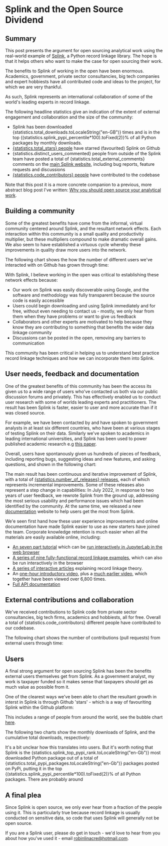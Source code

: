 



# Splink and the Open Source Dividend

## Summary

This post presents the argument for open sourcing analytical work using the real-world example of [Splink](http://github.com/moj-analytical-services/splink), a Python record linkage library.  The hope is that it helps others who want to make the case for open sourcing their work.

The benefits to Splink of working in the open have been enormous.   Academics, government, private sector consultancies, big tech companies and expert hobbiests have all contributed code and ideas to the project, for which we are very thankful.

As such, Splink represents an international collaboration of some of the world's leading experts in record linkage.

The following headline statistics give an indication of the extent of external engagement and collaboration and the size of the community:

<ul>
  <li>Splink has been downloaded <span>{statistics.total_downloads.toLocaleString("en-GB")}</span> times and is in the top <span>{(statistics.splink_pypi_percentile*100).toFixed(2)}</span>% of all Python packages by monthly downloads.</li>

  <li><a href="https://github.com/moj-analytical-services/splink/stargazers"><span>{statistics.total_stars}</span> people</a> have starred (favourited) Splink on Github </li>

  <li><span>{statistics.distinct_users_commented}</span> people from outside of the Splink team have posted a total of  <span>{statistics.total_external_comments}</span> comments on the <a href="http://github.com/moj-analytical-services/splink">main Splink website</a>, including bug reports, feature requests and discussions</li>

  <li><a href="https://github.com/moj-analytical-services/splink/graphs/contributors"><span>{statistics.code_contributors}</span>  people</a> have contributed to the codebase</li>



</ul>

Note that this post it is a more concrete companion to a previous, more abstract blog post I've written:  [Why you should open source your analytical work](https://www.robinlinacre.com/open_sourcing_analytical_work/).


## Building a community

Some of the greatest benefits have come from the informal, virtual community centered around Splink, and the resultant network effects.  Each interaction within this community is a small quality and productivity multiplier, but these multipliers compound to make dramatic overall gains. We also seem to have established a virtuous cycle whereby these improvements in quality draw more users into the network.

The following chart shows the how the number of different users we've interacted with on Github has grown through time:

<VegaLite spec={distinct_external_commentors} />

With Splink, I believe working in the open was critical to establishing these network effects because:

- Our work on Splink was easily discoverable using Google, and the software and methodology was fully transparent because the source code is easily accessible
- Users could begin downloading and using Splink immediately and for free, without even needing to contact us - mostly, we only hear from them when they have problems or want to give us feedback
- Collaborators and other experts are motivated to help because they know they are contributing to something that benefits the wider data linkage community
- Discussions can be posted in the open, removing any barriers to communication

This community has been critical in helping us to understand best practice record linkage techniques and how we can incorporate them into Splink.

## User needs, feedback and documentation

One of the greatest benefits of this community has been the access its given us to a wide range of users who've contacted us both via our public discussion forums and privately.  This has effectively enabled us to conduct user research with some of worlds leading experts and practitioners. The result has been Splink is faster, easier to user and more accurate than if it was closed source.

For example, we have been contacted by and have spoken to government analysts in at least six different countries, who have been at various stages of testing Splink on their data.  Similarly we've spoken to academics in leading international universities, and Splink has been used to power published academic research e.g [this paper](https://www.cambridge.org/core/journals/american-political-science-review/article/abs/does-receiving-government-assistance-shape-political-attitudes-evidence-from-agricultural-producers/39552BC5A496EAB6CB484FCA51C6AF21#article).

Overall, users have spontanously given us hundreds of pieces of feedback, including reporting bugs, suggesting ideas and new features, and asking questions, and shown in the following chart:

<VegaLite spec={cumulative_external_comment_count} />

<p>The main result has been continuous and iterative improvement of Splink, with a total of <a href="https://pypi.org/project/splink/#history"><span>{statistics.number_of_releases}</span> releases</a>, each of which represents incremental improvements.  Some of these releases also represent a step change in capabilities: In July 2022, in response to two years of user feedback, we rewrote Splink from the ground up, addressing the most serious usability and performance issues which had been identified by the community.  At the same time, we released a new  <a href = "https://moj-analytical-services.github.io/splink">documentation</a> website to help users get the most from Splink.</p>

We'e seen first hand how these user experience improvements and online documentation have made Splink easier to use as new starters have joined the team.  Corporate knowledge retention is much easier when all the materials are easily available online, including:
- [An seven part tutorial](https://moj-analytical-services.github.io/splink/demos/00_Tutorial_Introduction.html) which can be [run interactively in JupyterLab in the web browser](https://mybinder.org/v2/gh/moj-analytical-services/splink_demos/splink3_demos?urlpath=lab)
- [A series of nine fully-functional record linkage examples](https://moj-analytical-services.github.io/splink/examples_index.html), which can also be run interactively in the browser
- [A series of interactive articles](https://www.robinlinacre.com/probabilistic_linkage/) explaining record linkage theory.
- An [one-hour introductory video](https://www.youtube.com/channel/UCavuC5RfLRUv_8XZxYDR0FA/videos), plus a [much earlier video](https://www.youtube.com/watch?v=_8lV2Lbd6Xs&list=PLgDj8qwDZg5jVWDg0LI4gc7aMrYIlBIFJ&index=2), which together have been viewed over 6,800 times.
- [Full API documentation](https://moj-analytical-services.github.io/splink/linker.html)


## External contributions and collaboration

<p> We've received contributions to Splink code from private sector consultancies, big tech firms, academics and hobbiests, all for free.  Overall a total of <span>{statistics.code_contributors}</span> different people have contributed to our codebase.</p>

The following chart shows the number of contributions (pull requests) from external users through time:

<VegaLite spec={cumulative_external_prs} />

## Users

A final strong argument for open sourcing Splink has been the benefits external users themselves get from Splink.  As a government analyst, my work is taxpayer funded so it makes sense that taxpayers should get as much value as possible from it.

One of the clearest ways we've been able to chart the resultant growth in interst in Splink is through Github 'stars' - which is a way of favouriting Splink within the Github platform:

<VegaLite spec={cumulative_stars} />

This includes a range of people from around the world, see the bubble chart [here](https://ossinsight.io/analyze/moj-analytical-services/splink#people).


The following two charts show the monthly downloads of Splink, and the cumulative total downloads, respectively:

<VegaLite spec={monthly_downloads_by_release} />

<p>It's a bit unclear how this translates into users.  But it's worth noting that Splink is the <span>{statistics.splink_top_pypi_rank.toLocaleString("en-Gb")}</span> most downloaded Python package out of a total of <span>{statistics.total_pypi_packages.toLocaleString("en-Gb")}</span> packages posted on PyPi, putting it in the top <span>{(statistics.splink_pypi_percentile*100).toFixed(2)}</span>% of all Python packages.  There are probably around  </p>

## A final plea

Since Splink is open source, we only ever hear from a fraction of the people using it.  This is particularly true because record linkage is usually conducted on sensitive data, so code that uses Splink will generally not be open source.

If you are a Splink user, please do get in touch - we'd love to hear from you about how you've used it - email robinlinacre@hotmail.com.